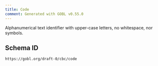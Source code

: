 ```yaml
---
title: Code
comment: Generated with GOBL v0.55.0
---
```


Alphanumerical text identifier with upper-case letters, no whitespace, nor symbols.

## Schema ID

`https://gobl.org/draft-0/cbc/code`


